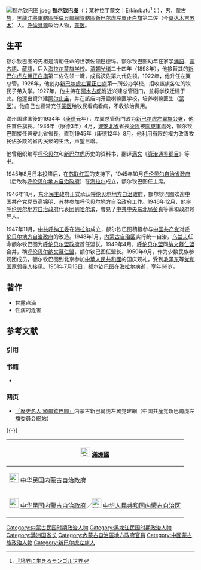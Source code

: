 [[File:额尔钦巴图.jpeg|thumb]]
'''额尔钦巴图'''（{{mong|m=ᠡᠷᠺᠢᠮᠪᠠᠲᠦ|k=Еркймбат}}；某种拉丁蒙文：Erkimbatu<ref>[http://www.wako.ac.jp/souken/tozai/file/2010-0407-1736.pdf 『境界に生きるモンゴル世界]{{dead link|date=十一月 2017 |bot=InternetArchiveBot }}</ref>；{{bd|1882年||1951年|7月13日}}），男，[[蒙古族|蒙古族]]，[[黑龍江將軍|黑龍江將軍轄區]][[呼倫貝爾市|呼倫貝爾總管轄區]][[新巴尔虎左翼正白旗|新巴尔虎左翼正白旗]]第二佐（今[[莫达木吉苏木|莫达木吉苏木]]）人。[[呼倫貝爾|呼倫貝爾]]政治人物，[[蒙医|蒙医]]。

==生平==
额尔钦巴图的先祖是清朝任命的世袭佐领巴德玛。额尔钦巴图幼年在家学[[满語|满語]]、[[蒙古語|蒙古語]]、[[藏語|藏語]]，后入[[海拉尔蒙旗学校|海拉尔蒙旗学校]]。[[清朝|清朝]][[光绪|光绪]]二十四年（1898年），他接替其的[[新巴尔虎左翼正白旗|新巴尔虎左翼正白旗]]第二佐佐领一職，成爲該佐第九代佐领。1922年，他升任左翼总管。1926年，他创办[[新巴尔虎左翼正白旗|新巴尔虎左翼正白旗]]第一所公办学校，招收該旗各佐的牧民子弟入学。1927年，他主持在[[阿木古郎|阿木古郎]]附近兴建总管衙门，並将学校迁建于此。他還出資兴建[[阿尔山庙|阿尔山庙]]，并在該庙内开設喇嘛医学校，培养喇嘛医生（[[蒙医|蒙医]]）。他自己也經常充任[[蒙医|蒙医]]给牧民看病看病，不收诊治费用。

満州国建国後的1934年（[[康德|康德]]元年），左翼总管衙門改为[[新巴尔虎左翼旗公署|新巴尔虎左翼旗公署]]，他任首任旗長。1936年（康德3年）4月，[[興安總省|興安北省]]省長[[凌陞|凌陞]]被[[關東軍|關東軍]]處死，额尔钦巴图接任興安北省省長，直到1945年（康德12年）8月。他利用有限的權力改善牧民佔多数的省内民衆的生活，声望日增。

他曾组织编写[[呼伦贝尔|呼伦贝尔]]和[[新巴尔虎|新巴尔虎]]历史的资料书，翻译[[满文|满文]]《[[资治通鉴纲目|资治通鉴纲目]]》等书。

1945年8月日本投降后，在[[苏联红军|苏联红军]]的支持下，1945年10月[[呼伦贝尔自治省政府|呼伦贝尔自治省政府]]（后改称[[呼伦贝尔地方自治政府|呼伦贝尔地方自治政府]]）在[[海拉尔|海拉尔]]成立，额尔钦巴图任主席。{{fact|他主持組建地方武裝，維護社會秩序，恢復興辦學校、醫院，阻止了中國[[國民政府|國民政府]]勢力進入[[海拉爾|海拉爾]]，配合[[東北民主聯軍|東北民主聯軍]]消滅了國民黨的地下武裝，歡迎[[中国共产党|中国共产党]]領導的武裝接管[[滨洲铁路|滨洲铁路]]西线。1945年11月，通過[[中国共产党|中国共产党]]党员[[苏林|苏林]]在[[呼伦贝尔|呼伦贝尔]]地区的工作，额尔钦巴图开始接触[[中国共产党|中国共产党]]，此後逐步擁護[[中国共产党|中国共产党]]。}}

1946年11月，[[东北民主政府|东北民主政府]]正式承认[[呼伦贝尔地方自治政府|呼伦贝尔地方自治政府]]，额尔钦巴图欢迎[[中国共产党|中国共产党]]党员[[高锦明|高锦明]]、[[苏林|苏林]]参加[[呼伦贝尔地方自治政府|呼伦贝尔地方自治政府]]工作。1946年12月，他率[[呼伦贝尔地方自治政府|呼伦贝尔地方自治政府]]代表团到[[哈尔滨|哈尔滨]]，會見了[[中共中央东北局|中共中央东北局]][[彭真|彭真]]等黨和政府领导人。

1947年11月，[[中共呼纳工委|中共呼纳工委]]在[[海拉尔|海拉尔]]成立，额尔钦巴图積極参与[[中国共产党|中国共产党]]对[[呼伦贝尔地方自治政府|呼伦贝尔地方自治政府]]的改造。1948年1月，[[内蒙古自治区|内蒙古自治区]]实行统一自治，[[乌兰夫|乌兰夫]]任命额尔钦巴图为[[呼伦贝尔盟政府|呼伦贝尔盟政府]]首任盟长。1949年4月，[[呼伦贝尔盟|呼伦贝尔盟]]同[[纳文慕仁盟|纳文慕仁盟]]合并，稱[[呼伦贝尔纳文慕仁盟|呼伦贝尔纳文慕仁盟]]，额尔钦巴图任盟长。1950年9月，作为少数民族参观团成员，额尔钦巴图到北京参加[[中華人民共和國|中華人民共和國]]的国庆观礼，受到[[毛泽东|毛泽东]]等[[党和国家领导人|党和国家领导人]]接见。1951年7月13日，额尔钦巴图在[[海拉尔|海拉尔]]病逝，享年69岁。

==著作==
*甘露点滴
*性病的危害

== 参考文献 ==
=== 引用 ===
{{Reflist}}

=== 书籍 ===
* {{Cite book |author = 劉寿林等 編 |title = 民国職官年表 |year = 1995 |publisher = [[中華書局|中華書局]] |isbn = 7-101-01320-1}}

=== 网页 ===
* [https://web.archive.org/web/20131102181154/http://www.xzqdjw.gov.cn/xzqdjw/News_View.asp?NewsID=1538 「歴史名人 額爾欽巴圖」]内蒙古新巴爾虎左翼党建網（中国共産党新巴爾虎左旗委員会網站）

{{-}}
{| class="wikitable" style="margin:0 auto"
|- 
![[File:Flag_of_Manchukuo.svg|25px]] [[滿洲國|滿洲國]]
{{先代次代|[[興安總省|興安北省長]]|<small>1936年4月 - 1945年8月</small>|[[凌陞|凌陞]]|（廢止）}}
|- 
![[File:Flag_of_Inner-Mongolian_Autonomous_Government.svg|25px]] [[中华民国|中华民国]][[内蒙古自治政府|内蒙古自治政府]]
{{先代次代|[[呼倫貝爾盟_(1948年－1949年)|呼伦贝尔盟长]]|<small>1948年1月 - 1949年4月</small>|（成立）|（廢止）}}
|- 
![[File:Flag_of_Inner-Mongolian_Autonomous_Government.svg|25px]] [[中华民国|中华民国]][[内蒙古自治政府|内蒙古自治政府]]／[[File:Flag_of_the_People's_Republic_of_China.svg|25px]] [[中华人民共和国|中华人民共和国]][[内蒙古自治区|内蒙古自治区]]
{{先代次代|[[呼伦贝尔纳文慕仁盟|呼伦贝尔纳文慕仁盟长]]|<small>1949年4月 - 1951年7月</small>|（成立）|？}}
|}
{{内蒙古行政長官}}

{{DEFAULTSORT:E額}}
[[Category:内蒙古民国时期政治人物|Category:内蒙古民国时期政治人物]]
[[Category:黑龙江民国时期政治人物|Category:黑龙江民国时期政治人物]]
[[Category:满洲国省长|Category:满洲国省长]]
[[Category:內蒙古自治區地方政府官員|Category:內蒙古自治區地方政府官員]]
[[Category:中國蒙古族政治人物|Category:中國蒙古族政治人物]]
[[Category:新巴尔虎左旗人|Category:新巴尔虎左旗人]]